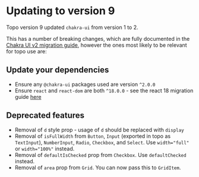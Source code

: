 # Updating to version 9
Topo version 9 updated `chakra-ui` from version 1 to 2.

This has a number of breaking changes, which are fully documented in the [Chakra UI v2 migration guide](https://chakra-ui.com/getting-started/migration), however the ones most likely to be relevant for topo use are:

## Update your dependencies
* Ensure any `@chakra-ui` packages used are version `^2.0.0`
* Ensure `react` and `react-dom` are both `^18.0.0` - see the react 18 migration guide [here](https://reactjs.org/blog/2022/03/08/react-18-upgrade-guide.html)

## Deprecated features
* Removal of `d` style prop - usage of `d` should be replaced with `display`
* Removal of `isFullWidth` from `Button`, `Input` (exported in topo as `TextInput`), `NumberInput`, `Radio`, `Checkbox`, and `Select`. Use `width="full"` or `width="100%"` instead.
* Removal of `defaultIsChecked` prop from `Checkbox`. Use `defaultChecked` instead.
* Removal of `area` prop from `Grid`. You can now pass this to `GridItem`.
